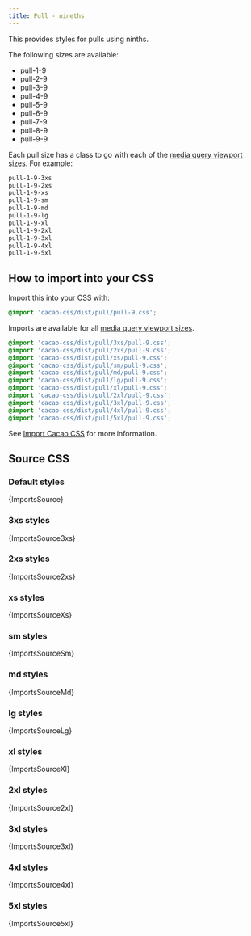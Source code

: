 ```yaml
---
title: Pull - nineths
---
```


This provides styles for pulls using ninths.

The following sizes are available:

- pull-1-9
- pull-2-9
- pull-3-9
- pull-4-9
- pull-5-9
- pull-6-9
- pull-7-9
- pull-8-9
- pull-9-9

Each pull size has a class to go with each of the [media query viewport sizes](/styles/media#viewport-media-queries). For example:

```css
pull-1-9-3xs
pull-1-9-2xs
pull-1-9-xs
pull-1-9-sm
pull-1-9-md
pull-1-9-lg
pull-1-9-xl
pull-1-9-2xl
pull-1-9-3xl
pull-1-9-4xl
pull-1-9-5xl
```

## How to import into your CSS

Import this into your CSS with:

```css
@import 'cacao-css/dist/pull/pull-9.css';
```

Imports are available for all [media query viewport sizes](/styles/media#viewport-media-queries).

```css
@import 'cacao-css/dist/pull/3xs/pull-9.css';
@import 'cacao-css/dist/pull/2xs/pull-9.css';
@import 'cacao-css/dist/pull/xs/pull-9.css';
@import 'cacao-css/dist/pull/sm/pull-9.css';
@import 'cacao-css/dist/pull/md/pull-9.css';
@import 'cacao-css/dist/pull/lg/pull-9.css';
@import 'cacao-css/dist/pull/xl/pull-9.css';
@import 'cacao-css/dist/pull/2xl/pull-9.css';
@import 'cacao-css/dist/pull/3xl/pull-9.css';
@import 'cacao-css/dist/pull/4xl/pull-9.css';
@import 'cacao-css/dist/pull/5xl/pull-9.css';
```

See [Import Cacao CSS](/import) for more information.

## Source CSS

<!-- markdownlint-disable -->

### Default styles

<CodeBlock language="css" title="pull/pull-9.css">{ImportsSource}</CodeBlock>

### 3xs styles

<CodeBlock language="css" title="pull/3xs/pull-9.css">{ImportsSource3xs}</CodeBlock>

### 2xs styles

<CodeBlock language="css" title="pull/2xs/pull-9.css">{ImportsSource2xs}</CodeBlock>

### xs styles

<CodeBlock language="css" title="pull/xs/pull-9.css">{ImportsSourceXs}</CodeBlock>

### sm styles

<CodeBlock language="css" title="pull/sm/pull-9.css">{ImportsSourceSm}</CodeBlock>

### md styles

<CodeBlock language="css" title="pull/md/pull-9.css">{ImportsSourceMd}</CodeBlock>

### lg styles

<CodeBlock language="css" title="pull/lg/pull-9.css">{ImportsSourceLg}</CodeBlock>

### xl styles

<CodeBlock language="css" title="pull/xl/pull-9.css">{ImportsSourceXl}</CodeBlock>

### 2xl styles

<CodeBlock language="css" title="pull/2xl/pull-9.css">{ImportsSource2xl}</CodeBlock>

### 3xl styles

<CodeBlock language="css" title="pull/3xl/pull-9.css">{ImportsSource3xl}</CodeBlock>

### 4xl styles

<CodeBlock language="css" title="pull/4xl/pull-9.css">{ImportsSource4xl}</CodeBlock>

### 5xl styles

<CodeBlock language="css" title="pull/5xl/pull-9.css">{ImportsSource5xl}</CodeBlock>
